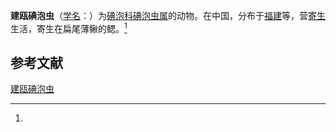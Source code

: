 {{Speciesbox
| name = 建瓯碘泡虫
| status = 
| status_system = 
| image = 
| genus = Myxobolus
| species = jianouensis
| authority = (Wu, Jiang et Wang, 1993)<ref name='id9647'>{{cite web| url =http://www.bioinfo.cn/db05/BjdwSpecies.php?action=view&id=9647| title =建瓯碘泡虫| work =《中国动物物种编目数据库》| publisher =中国科学院微生物研究所| author =中国科学院动物研究所| accessdate =2009-04-16| deadurl =yes| archiveurl =https://web.archive.org/web/20160305074626/http://www.bioinfo.cn/db05/BjdwSpecies.php?action=view&id=9647| archivedate =2016-03-05}}</ref>
}}

'''建瓯碘泡虫'''（[[学名|学名]]：{{lang|la|''Myxobolus jianouensis''}}）为[[碘泡科|碘泡科]][[碘泡虫属|碘泡虫属]]的动物。在中国，分布于[[福建|福建]]等，营[[寄生|寄生]]生活，寄生在扁尾薄鳅的鳃。<ref name='id9647'/>

== 参考文献 ==
{{reflist}}

{{Wikispecies|Myxobolus jianouensis}}

[[Category:碘泡虫属|建瓯碘泡虫]]


{{Cnidarian-stub}}